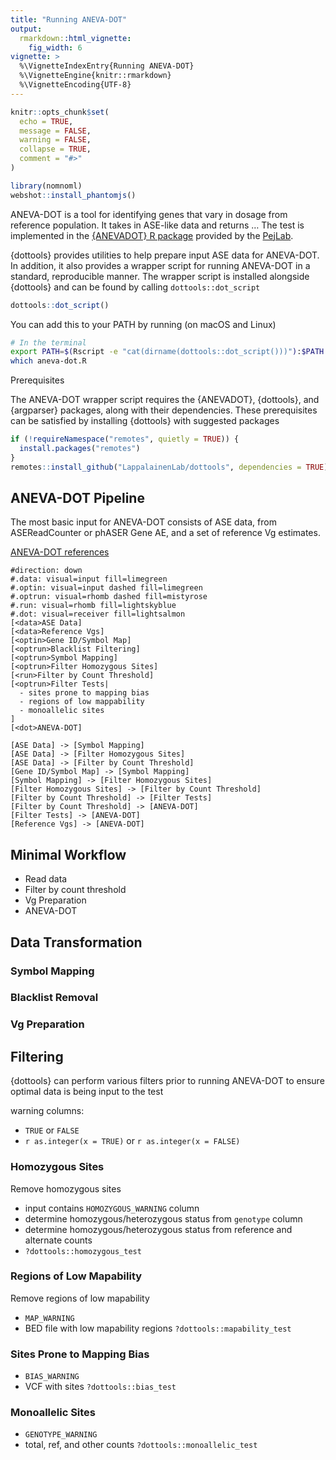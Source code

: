 ```yaml
---
title: "Running ANEVA-DOT"
output: 
  rmarkdown::html_vignette:
    fig_width: 6
vignette: >
  %\VignetteIndexEntry{Running ANEVA-DOT}
  %\VignetteEngine{knitr::rmarkdown}
  %\VignetteEncoding{UTF-8}
---
```


```r
knitr::opts_chunk$set(
  echo = TRUE,
  message = FALSE,
  warning = FALSE,
  collapse = TRUE,
  comment = "#>"
)
```

```r
library(nomnoml)
webshot::install_phantomjs()
```

ANEVA-DOT is a tool for identifying genes that vary in dosage from reference population. It takes in ASE-like data and returns ... The test is implemented in the [{ANEVADOT} R package](https://github.com/PejLab/ANEVA-DOT) provided by the [PejLab](https://pejlab.org).

{dottools} provides utilities to help prepare input ASE data for ANEVA-DOT. In addition, it also provides a wrapper script for running ANEVA-DOT in a standard, reproducible manner. The wrapper script is installed alongside {dottools} and can be found by calling `dottools::dot_script`

```r
dottools::dot_script()
```

You can add this to your PATH by running (on macOS and Linux)

```bash
# In the terminal
export PATH=$(Rscript -e "cat(dirname(dottools::dot_script()))"):$PATH
which aneva-dot.R
```

<div class="panel panel-danger">
  <div class="panel-heading">Prerequisites</div>
  <div class="panel-body">
  The ANEVA-DOT wrapper script requires the {ANEVADOT}, {dottools}, and {argparser} packages, along with their dependencies. These prerequisites can be satisfied by installing {dottools} with suggested packages

```r
if (!requireNamespace("remotes", quietly = TRUE)) {
  install.packages("remotes")
}
remotes::install_github("LappalainenLab/dottools", dependencies = TRUE)
```
  </div>
</div>

## ANEVA-DOT Pipeline

The most basic input for ANEVA-DOT consists of ASE data, from ASEReadCounter or phASER Gene AE, and a set of reference Vg estimates.

[ANEVA-DOT references](https://github.com/PejLab/ANEVA-DOT_reference_datasets)

```nomnoml
#direction: down
#.data: visual=input fill=limegreen
#.optin: visual=input dashed fill=limegreen
#.optrun: visual=rhomb dashed fill=mistyrose
#.run: visual=rhomb fill=lightskyblue
#.dot: visual=receiver fill=lightsalmon
[<data>ASE Data]
[<data>Reference Vgs]
[<optin>Gene ID/Symbol Map]
[<optrun>Blacklist Filtering]
[<optrun>Symbol Mapping]
[<optrun>Filter Homozygous Sites]
[<run>Filter by Count Threshold]
[<optrun>Filter Tests|
  - sites prone to mapping bias
  - regions of low mappability
  - monoallelic sites
]
[<dot>ANEVA-DOT]

[ASE Data] -> [Symbol Mapping]
[ASE Data] -> [Filter Homozygous Sites]
[ASE Data] -> [Filter by Count Threshold]
[Gene ID/Symbol Map] -> [Symbol Mapping]
[Symbol Mapping] -> [Filter Homozygous Sites]
[Filter Homozygous Sites] -> [Filter by Count Threshold]
[Filter by Count Threshold] -> [Filter Tests]
[Filter by Count Threshold] -> [ANEVA-DOT]
[Filter Tests] -> [ANEVA-DOT]
[Reference Vgs] -> [ANEVA-DOT]
```

## Minimal Workflow

- Read data
- Filter by count threshold
- Vg Preparation
- ANEVA-DOT

## Data Transformation

### Symbol Mapping

### Blacklist Removal

### Vg Preparation

## Filtering

{dottools} can perform various filters prior to running ANEVA-DOT to ensure optimal data is being input to the test

warning columns:

  - `TRUE` or `FALSE`
  - `r as.integer(x = TRUE)` or `r as.integer(x = FALSE)`

### Homozygous Sites

Remove homozygous sites

- input contains `HOMOZYGOUS_WARNING` column 
- determine homozygous/heterozygous status from `genotype` column
- determine homozygous/heterozygous status from reference and alternate counts
- `?dottools::homozygous_test`

### Regions of Low Mapability

Remove regions of low mapability

- `MAP_WARNING`
- BED file with low mapability regions `?dottools::mapability_test`

### Sites Prone to Mapping Bias

- `BIAS_WARNING`
- VCF with sites `?dottools::bias_test`

### Monoallelic Sites

- `GENOTYPE_WARNING`
- total, ref, and other counts `?dottools::monoallelic_test`
